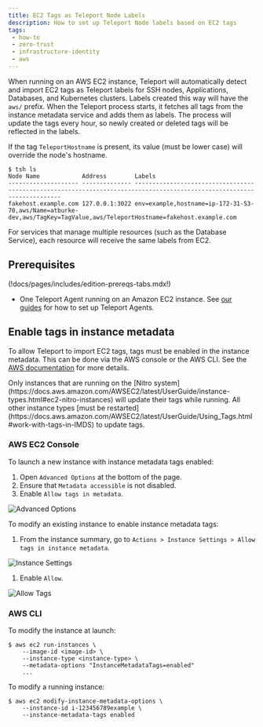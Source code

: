 ```yaml
---
title: EC2 Tags as Teleport Node Labels
description: How to set up Teleport Node labels based on EC2 tags
tags:
 - how-to
 - zero-trust
 - infrastructure-identity
 - aws
---
```


When running on an AWS EC2 instance, Teleport will automatically detect and import EC2 tags as
Teleport labels for SSH nodes, Applications, Databases, and Kubernetes clusters. Labels created
this way will have the `aws/` prefix. When the Teleport process starts, it fetches all tags from 
the instance metadata service and adds them as labels. The process will update the tags every hour, 
so newly created or deleted tags will be reflected in the labels.

If the tag `TeleportHostname` is present, its value (must be lower case) will override the node's hostname.

```code
$ tsh ls
Node Name            Address        Labels                                                                                                                  
-------------------- -------------- ----------------------------------------------------------------------------------------------------------------------- 
fakehost.example.com 127.0.0.1:3022 env=example,hostname=ip-172-31-53-70,aws/Name=atburke-dev,aws/TagKey=TagValue,aws/TeleportHostname=fakehost.example.com
```

<Admonition type="note">
  For services that manage multiple resources (such as the Database Service), each resource will receive the
  same labels from EC2.
</Admonition>

## Prerequisites

(!docs/pages/includes/edition-prereqs-tabs.mdx!)
- One Teleport Agent running on an Amazon EC2 instance. See
  [our guides](../../../enroll-resources/agents/agents.mdx) for how to set up Teleport Agents.

## Enable tags in instance metadata

To allow Teleport to import EC2 tags, tags must be enabled in the instance metadata. This can be done
via the AWS console or the AWS CLI. See the [AWS documentation](https://docs.aws.amazon.com/AWSEC2/latest/UserGuide/Using_Tags.html#allow-access-to-tags-in-IMDS)
for more details.

<Admonition type="note" title="Note">
  Only instances that are running on the [Nitro system](https://docs.aws.amazon.com/AWSEC2/latest/UserGuide/instance-types.html#ec2-nitro-instances)
  will update their tags while running. All other instance types [must be restarted](https://docs.aws.amazon.com/AWSEC2/latest/UserGuide/Using_Tags.html#work-with-tags-in-IMDS)
  to update tags.
</Admonition>

### AWS EC2 Console

To launch a new instance with instance metadata tags enabled:

1. Open `Advanced Options` at the bottom of the page.
1. Ensure that `Metadata accessible` is not disabled.
1. Enable `Allow tags in metadata`.

  ![Advanced Options](../../../../img/aws/launch-instance-advanced-options.png)

To modify an existing instance to enable instance metadata tags:

1. From the instance summary, go to `Actions > Instance Settings > Allow tags in instance metadata`.

  ![Instance Settings](../../../../img/aws/instance-settings.png)

1. Enable `Allow`.

  ![Allow Tags](../../../../img/aws/allow-tags.png)

### AWS CLI

To modify the instance at launch:

```code
$ aws ec2 run-instances \
    --image-id <image-id> \
    --instance-type <instance-type> \
    --metadata-options "InstanceMetadataTags=enabled"
    ...
```

To modify a running instance:

```code
$ aws ec2 modify-instance-metadata-options \
    --instance-id i-123456789example \
    --instance-metadata-tags enabled
```
